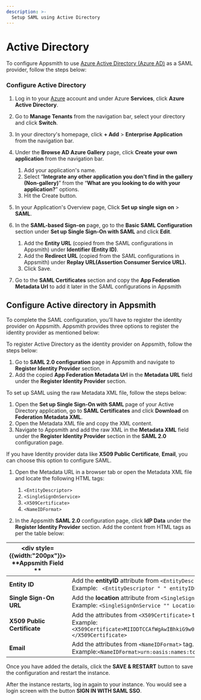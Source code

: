 ```yaml
---
description: >-
  Setup SAML using Active Directory
---
```


# Active Directory

To configure Appsmith to use [Azure Active Directory (Azure AD)](https://portal.azure.com/#allservices) as a SAML provider, follow the steps below:

### Configure Active Directory

1. Log in to your [Azure](https://portal.azure.com/#allservices) account and under Azure **Services**, click **Azure Active Directory**.
2. Go to **Manage Tenants** from the navigation bar, select your directory and click **Switch**.
3. In your directory's homepage, click **+ Add** > **Enterprise Application** from the navigation bar. 
4. Under the **Browse AD Azure Gallery** page, click **Create your own application** from the navigation bar.
   1. Add your application's name.
   2. Select “**Integrate any other application you don't find in the gallery (Non-gallery)**” from the “**What are you looking to do with your application?**” options.
   3. Hit the Create button.

5. In your Application's Overview page, Click **Set up single sign on** > **SAML**.
6. In the **SAML-based Sign-on** page, go to the **Basic SAML Configuration** section under **Set up Single Sign-On with SAML** and click **Edit**. 
    1. Add the **Entity URL** (copied from the SAML configurations in Appsmith) under **Identifier (Entity ID)**.
    2. Add the **Redirect URL** (copied from the SAML configurations in Appsmith) under **Replay URL(Assertion Consumer Service URL).**
    3. Click Save.
7. Go to the **SAML Certificates** section and copy the **App Federation Metadata Url** to add it later in the SAML configurations in Appsmith

## Configure Active directory in Appsmith

To complete the SAML configuration, you’ll have to register the identity provider on Appsmith. Appsmith provides three options to register the identity provider as mentioned below:

<Tabs queryString="active_directory-saml">
<TabItem label="Metadata URL (recommended)" value="active_directory-metadataurl">

To register Active Directory as the identity provider on Appsmith, follow the steps below:
1. Go to **SAML 2.0 configuration** page in Appsmith and navigate to **Register Identity Provider** section.
2. Add the copied **App Federation Metadata Url** in the **Metadata URL** field under the **Register Identity Provider** section.

</TabItem>

<TabItem label="Metadata XML" value="active_directory-metdataxml">

To set up SAML using the raw Metadata XML file, follow the steps below:
1. Open the **Set up Single Sign-On with SAML** page of your Active Directory application, go to **SAML Certificates** and click **Download** on **Federation Metadata XML**.
2. Open the Metadata XML file and copy the XML content.
3. Navigate to Appsmith and add the raw XML in the **Metadata XML** field under the **Register Identity Provider** section in the **SAML 2.0** configuration page.

</TabItem>
<TabItem label="Idp Data" value="active_directory-idpdata">

If you have Identity provider data like **X509 Public Certificate**, **Email**, you can choose this option to configure SAML.

1. Open the Metadata URL in a browser tab or open the Metadata XML file and locate the following HTML tags:
    1. `<EntityDescriptor>`
    2. `<SingleSignOnService>`
    3. `<X509Certificate>`
    4. `<NameIDFormat>`

2. In the Appsmith **SAML 2.0** configuration page, click **IdP Data** under the **Register Identity Provider** section. Add the content from HTML tags as per the table below:

| <div style= {{width:"200px"}}> **Appsmith Field ** </div>  | <div style= {{width:"auto"}}> **Metadata XML Tag**  </div>                                                                      |
| ------------------- | ------------------------------------------------------------------------------------------ |
| **Entity ID**               |  Add the **entityID** attribute from `<EntityDescriptor>` tag. <br/>  Example: ` <EntityDescriptor " " entityID="**urn:dev-ux0tussx.us.auth0.com**" />`                 |
| **Single Sign-On URL**      | Add the **location** attribute from `<SingleSignOnService>` tag.<br/>  Example: `<SingleSignOnService "" Location="**https://dev-f0u-ur7m.us.auth0.com/samlp/00Jtsq4cJAixq20wK2f5PbZmq7xX4eZu**"/>`                                                                    |
| **X509 Public Certificate** | Add the attributes from `<X509Certificate>` tag.<br/> Example: `<X509Certificate>MIIDDTCCAfWgAwIBhkiG9w0BAQEFAAOCAQ8AMIIBCgKCAQEAvB/SNHv7LpNHXCTcA6nTW+HZ5BDen2ZbrbgnopIUMWdduv2HHXUCCe/m7FOUABo0IwQDAPBgNVHRMBAf8EBTADAQH/dinHdqf9wZURyNXpVtk9FG4SM6TCrRCEdsc8Xgzl7wDHcJKl2X5aSzQ=</X509Certificate>`                                                                         |
| **Email**                   | Add the attributes from `<NameIDFormat>` tag.<br/> Example:`<NameIDFormat>urn:oasis:names:tc:SAML:1.1:nameid-format:emailAddress</NameIDFormat>` |


</TabItem>
</Tabs>

Once you have added the details, click the **SAVE & RESTART** button to save the configuration and restart the instance. 

After the instance restarts, log in again to your instance. You would see a login screen with the button **SIGN IN WITH SAML SSO**.